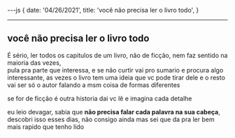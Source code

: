 ---js
{
  date: '04/26/2021',
  title: 'você não precisa ler o livro todo',
}

---

## você não precisa ler o livro todo

É sério, ler todos os capitulos de um livro, não de ficção, nem faz sentido na maioria das vezes,  
pula pra parte que interessa, e se não curtir vai pro sumario e procura algo interessante,
as vezes o livro tem uma ideia que vc pode tirar dele
e o resto vai ser só o autor falando a msm coisa de formas diferentes

se for de ficção é outra historia dai vc lê e imagina cada detalhe

eu leio devagar, sabia que **não precisa falar cada palavra na sua cabeça**, descobri isso esses dias,
não consigo ainda mas sei que da pra ler bem mais rapido que tenho lido
